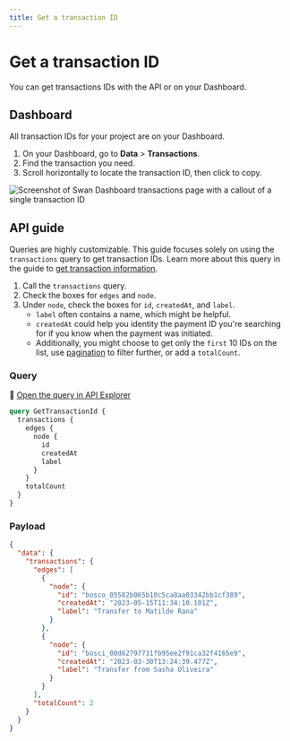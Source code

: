 ```yaml
---
title: Get a transaction ID
---
```


# Get a transaction ID

You can get transactions IDs with the API or on your Dashboard.

## Dashboard

All transaction IDs for your project are on your Dashboard.

1. On your Dashboard, go to **Data** > **Transactions**.
1. Find the transaction you need.
1. Scroll horizontally to locate the transaction ID, then click to copy.

![Screenshot of Swan Dashboard transactions page with a callout of a single transaction ID](../../../images/topics/payments/get-transaction-id.png)

## API guide

Queries are highly customizable.
This guide focuses solely on using the `transactions` query to get transaction IDs.
Learn more about this query in the guide to [get transaction information](./guide-get-transaction-info.mdx).

1. Call the `transactions` query.
1. Check the boxes for `edges` and `node`.
1. Under `node`, check the boxes for `id`, `createdAt`, and `label`.
   - `label` often contains a name, which might be helpful.
   - `createdAt` could help you identity the payment ID you're searching for if you know when the payment was initiated.
   - Additionally, you might choose to get only the `first` 10 IDs on the list, use [pagination](../../../developers/using-api/pagination.mdx) to filter further, or add a `totalCount`.

### Query

🔎 [Open the query in API Explorer](https://explorer.swan.io?query=cXVlcnkgR2V0VHJhbnNhY3Rpb25JZCB7CiAgdHJhbnNhY3Rpb25zIHsKICAgIGVkZ2VzIHsKICAgICAgbm9kZSB7CiAgICAgICAgaWQKICAgICAgICBjcmVhdGVkQXQKICAgICAgICBsYWJlbAogICAgICB9CiAgICB9CiAgICB0b3RhbENvdW50CiAgfQp9Cg%3D%3D&tab=api)

```graphql {2,5-7,10} showLineNumbers
query GetTransactionId {
  transactions {
    edges {
      node {
        id
        createdAt
        label
      }
    }
    totalCount
  }
}
```

### Payload

```json {3,7-9,14-16,20} showLineNumbers
{
  "data": {
    "transactions": {
      "edges": [
        {
          "node": {
            "id": "bosco_05582b065b10c5ca8aa03342bb1cf389",
            "createdAt": "2023-05-15T11:34:10.101Z",
            "label": "Transfer to Matilde Rana"
          }
        },
        {
          "node": {
            "id": "bosci_00d62797731fb95ee2f91ca32f4165e9",
            "createdAt": "2023-03-30T13:24:39.477Z",
            "label": "Transfer from Sasha Oliveira"
          }
        }
      ],
      "totalCount": 2
    }
  }
}
```
